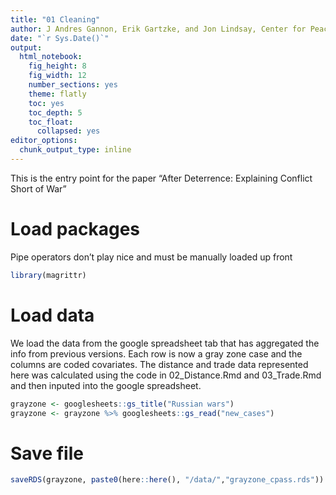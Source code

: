 ---
title: "01 Cleaning"
author: J Andres Gannon, Erik Gartzke, and Jon Lindsay, Center for Peace and Security Studies (cPASS)
date: "`r Sys.Date()`"
output:
  html_notebook:
    fig_height: 8
    fig_width: 12
    number_sections: yes
    theme: flatly
    toc: yes
    toc_depth: 5
    toc_float:
      collapsed: yes
editor_options:
  chunk_output_type: inline
---
<style>
    body .main-container {
        max-width: 100%;
    }
</style>

This is the entry point for the paper "After Deterrence: Explaining Conflict Short of War" 

# Load packages
Pipe operators don't play nice and must be manually loaded up front
```{r}
library(magrittr)
```

# Load data
We load the data from the google spreadsheet tab that has aggregated the info from previous versions. Each row is now a gray zone case and the columns are coded covariates. The distance and trade data represented here was calculated using the code in 02_Distance.Rmd and 03_Trade.Rmd and then inputed into the google spreadsheet.
```{r}
grayzone <- googlesheets::gs_title("Russian wars")
grayzone <- grayzone %>% googlesheets::gs_read("new_cases")
```
# Save file
```{r}
saveRDS(grayzone, paste0(here::here(), "/data/","grayzone_cpass.rds"))
```
